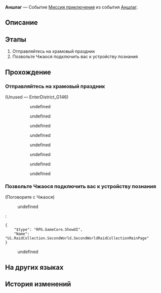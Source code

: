 {{Дополнить|Диалоги.}}
{{Миссия Инфобокс
|id              = 8025201
|Название        = 
|Изображение     = Миссия Освоения Аншлаг.png
|Тип             = Миссия приключения
|События         = Аншлаг
|Глава           = 
|Условия         = Завершена [[Продолжение Освоения]] ''[[Перезвон жёлтого колокола, возвращение в гнездо]]''
|Персонажи       = Первопроходец; Чжаося
|СтартЛокация    = «Рассекатель небес»
|Мир             = Лофу Сяньчжоу
|Локации         = «Рассекатель небес»
|Предыдущая      = 
|Следующая       = 
|Награды         = Кредиты*5 000
}}
'''Аншлаг''' — Событие [[Миссия приключения]] из события [[Аншлаг]].

==Описание==
{{Описание|<!--официальное описание из Перекрёстка судеб-->}}

==Этапы==
# Отправляйтесь на храмовый праздник
# Позвольте Чжаося подключить вас к устройству познания

==Прохождение==
{{Дополнить}}

===Отправляйтесь на храмовый праздник===
{{Описание миссии|локация=«Рассекатель небес»|Храмовый праздник Лофу проходит на борту «Рассекателя небес». Похоже, это будет весело. Скорее отправляйтесь туда.}}
{{Диалог Начало}}

;(Unused &mdash; EnterDistrict_G146)
<!--Unknown TalkSentence: 802520001-->
:<!--Unknown TalkSentence: 802520002-->
::{{Диалог|Стрелка}} undefined
::{{Диалог|Стрелка}} undefined
::{{Диалог|Стрелка}} undefined
::{{Диалог|Стрелка}} undefined
::{{tx}}
::{{tx}}
::{{Диалог|Стрелка}} undefined
::{{Диалог|Стрелка}} undefined
::{{Диалог|Стрелка}} undefined
::{{Диалог|Стрелка}} undefined

{{Диалог Конец}}

===Позвольте Чжаося подключить вас к устройству познания===
{{Описание миссии|локация=«Рассекатель небес»|Найдите Чжаося из Комиссии по балансу и позвольте ему подключить вас к устройству познания, чтобы вы могли погрузиться в классическую иммерсию Сяньчжоу.}}
{{Диалог Начало}}

;(Поговорите с Чжаося)
<!--Unknown TalkSentence: 802520101-->
:{{Диалог|Журнал путешествий}} undefined
:<pre>{
	"$type": "RPG.GameCore.ShowUI",
	"Name": "Ui.RaidCollection.SecondWorld.SecondWorldRaidCollectionMainPage"
}</pre>
:{{Диалог|Выход}} undefined
:<!--Unknown TalkSentence: 802520104-->

{{Диалог Конец}}

==На других языках==
{{На других языках
|en   = Festive Revelry
|zhs  = 庙趣满堂
|zht  = 廟趣滿堂
|ja   = 華やぐ縁日
|ko   = 즐거움 가득한 묘회
|es   = Diversión festiva
|fr   = Réjouissances et autres joyeusetés
|ru   = Аншлаг
|th   = เทศกาลงานวัดหรรษา
|vi   = Hội Đền Vui Vẻ
|de   = Volle Hütte
|id   = Kemeriahan Kuil
|pt   = Folia Festiva
}}

==История изменений==
{{История изменений|2.7}}
